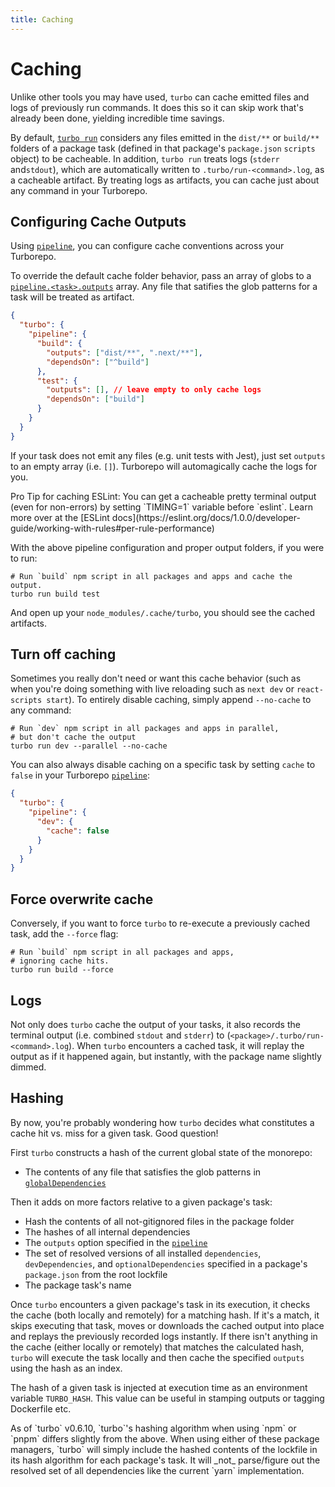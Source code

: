 ```yaml
---
title: Caching
---
```



# Caching

Unlike other tools you may have used, `turbo` can cache emitted files and logs of previously run commands. It does this so it can skip work that's already been done, yielding incredible time savings.

By default, [`turbo run`](../reference/command-line-reference#turbo-run-task1-task2-1) considers any files emitted in the `dist/**` or `build/**` folders of a package task (defined in that package's `package.json` `scripts` object) to be cacheable. In addition, `turbo run` treats logs (`stderr` and`stdout`), which are automatically written to `.turbo/run-<command>.log`, as a cacheable artifact. By treating logs as artifacts, you can cache just about any command in your Turborepo.

## Configuring Cache Outputs

Using [`pipeline`](../reference/configuration#pipeline), you can configure cache conventions across your Turborepo.

To override the default cache folder behavior, pass an array of globs to a [`pipeline.<task>.outputs`](../reference/configuration#outputs) array. Any file that satifies the glob patterns for a task will be treated as artifact.

```json
{
  "turbo": {
    "pipeline": {
      "build": {
        "outputs": ["dist/**", ".next/**"],
        "dependsOn": ["^build"]
      },
      "test": {
        "outputs": [], // leave empty to only cache logs
        "dependsOn": ["build"]
      }
    }
  }
}
```

If your task does not emit any files (e.g. unit tests with Jest), just set `outputs` to an empty array (i.e. `[]`). Turborepo will automagically cache the logs for you.

<Callout emoji="ℹ️">
  Pro Tip for caching ESLint: You can get a cacheable pretty terminal output
  (even for non-errors) by setting `TIMING=1` variable before `eslint`. Learn
  more over at the [ESLint
  docs](https://eslint.org/docs/1.0.0/developer-guide/working-with-rules#per-rule-performance)
</Callout>

With the above pipeline configuration and proper output folders, if you were to run:

```shell
# Run `build` npm script in all packages and apps and cache the output.
turbo run build test
```

And open up your `node_modules/.cache/turbo`, you should see the cached artifacts.

## Turn off caching

Sometimes you really don't need or want this cache behavior (such as when you're doing something with live reloading such as `next dev` or `react-scripts start`). To entirely disable caching, simply append `--no-cache` to any command:

```shell
# Run `dev` npm script in all packages and apps in parallel,
# but don't cache the output
turbo run dev --parallel --no-cache
```

You can also always disable caching on a specific task by setting `cache` to `false` in your Turborepo [`pipeline`](../reference/configuration#pipeline-1):

```json
{
  "turbo": {
    "pipeline": {
      "dev": {
        "cache": false
      }
    }
  }
}
```

## Force overwrite cache

Conversely, if you want to force `turbo` to re-execute a previously cached task, add the `--force` flag:

```shell
# Run `build` npm script in all packages and apps,
# ignoring cache hits.
turbo run build --force
```

## Logs

Not only does `turbo` cache the output of your tasks, it also records the terminal output (i.e. combined `stdout` and `stderr`) to (`<package>/.turbo/run-<command>.log`). When `turbo` encounters a cached task, it will replay the output as if it happened again, but instantly, with the package name slightly dimmed.

## Hashing

By now, you're probably wondering how `turbo` decides what constitutes a cache hit vs. miss for a given task. Good question!

First `turbo` constructs a hash of the current global state of the monorepo:

- The contents of any file that satisfies the glob patterns in [`globalDependencies`](../reference/configuration#globalDependencies-1)

Then it adds on more factors relative to a given package's task:

- Hash the contents of all not-gitignored files in the package folder
- The hashes of all internal dependencies
- The `outputs` option specified in the [`pipeline`](../reference/configuration#pipeline)
- The set of resolved versions of all installed `dependencies`, `devDependencies`, and `optionalDependencies` specified in a package's `package.json` from the root lockfile
- The package task's name

Once `turbo` encounters a given package's task in its execution, it checks the cache (both locally and remotely) for a matching hash. If it's a match, it skips executing that task, moves or downloads the cached output into place and replays the previously recorded logs instantly. If there isn't anything in the cache (either locally or remotely) that matches the calculated hash, `turbo` will execute the task locally and then cache the specified `outputs` using the hash as an index.

The hash of a given task is injected at execution time as an environment variable `TURBO_HASH`. This value can be useful in stamping outputs or tagging Dockerfile etc.

<Callout>
  As of `turbo` v0.6.10, `turbo`'s hashing algorithm when using `npm` or `pnpm`
  differs slightly from the above. When using either of these package managers,
  `turbo` will simply include the hashed contents of the lockfile in its hash
  algorithm for each package's task. It will _not_ parse/figure out the resolved
  set of all dependencies like the current `yarn` implementation.
</Callout>
